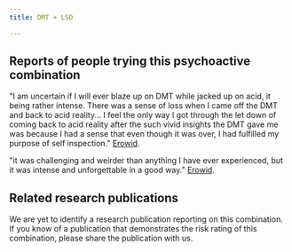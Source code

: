---
title: DMT + LSD

---

## Reports of people trying this psychoactive combination

"I am uncertain if I will ever blaze up on DMT while jacked up on acid, it being rather intense. There was a sense of loss when I came off the DMT and back to acid reality...  I feel the only way I got through the let down of coming back to acid reality after the such vivid insights the DMT gave me was because I had a sense that even though it was over, I had fulfilled my purpose of self inspection." [Erowid](https://erowid.org/experiences/exp.php?ID=41279).

"it was challenging and weirder than anything I have ever experienced, but it was intense and unforgettable in a good way." [Erowid](https://erowid.org/experiences/exp.php?ID=92381).

## Related research publications

We are yet to identify a research publication reporting on this combination. If you know of a publication that demonstrates the risk rating of this combination, please share the publication with us.



